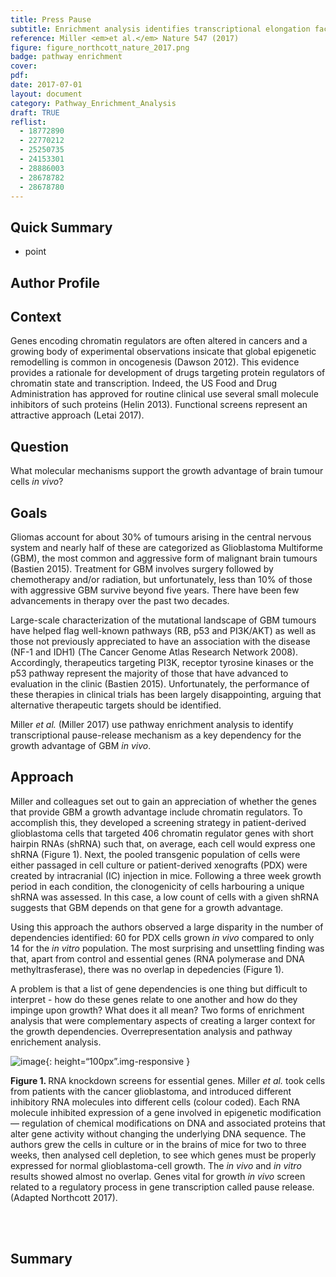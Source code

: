 ```yaml
---
title: Press Pause
subtitle: Enrichment analysis identifies transcriptional elongation factors as key vulnerabilities for glioblastoma growth <em>in vivo</em> 
reference: Miller <em>et al.</em> Nature 547 (2017)
figure: figure_northcott_nature_2017.png
badge: pathway enrichment
cover: 
pdf: 
date: 2017-07-01
layout: document
category: Pathway_Enrichment_Analysis
draft: TRUE
reflist:
  - 18772890
  - 22770212
  - 25250735
  - 24153301
  - 28886003
  - 28678782
  - 28678780
---
```


## Quick Summary
* point

## Author Profile

## Context
Genes encoding chromatin regulators are often altered in cancers and a growing body of experimental observations insicate that global epigenetic remodelling is common in oncogenesis (Dawson 2012). This evidence provides a rationale for development of drugs targeting protein regulators of chromatin state and transcription. Indeed, the US Food and Drug Administration has approved for routine clinical use several small molecule inhibitors of such proteins (Helin 2013). Functional screens represent an attractive approach (Letai 2017).

## Question
What molecular mechanisms support the growth advantage of brain tumour cells *in vivo*?     

## Goals

Gliomas account for about 30% of tumours arising in the central nervous system and nearly half of these are categorized as Glioblastoma Multiforme (GBM), the most common and aggressive form of malignant brain tumours (Bastien 2015). Treatment for GBM involves surgery followed by chemotherapy and/or radiation, but unfortunately, less than 10% of those with aggressive GBM survive beyond five years. There have been few advancements in therapy over the past two decades. 

Large-scale characterization of the mutational landscape of GBM tumours have helped flag well-known pathways (RB, p53 and PI3K/AKT) as well as those not previously appreciated to have an association with the disease (NF-1 and IDH1) (The Cancer Genome Atlas Research Network 2008). Accordingly, therapeutics targeting PI3K, receptor tyrosine kinases or the p53 pathway represent the majority of those that have advanced to evaluation in the clinic (Bastien 2015). Unfortunately, the performance of these therapies in clinical trials has been largely disappointing, arguing that alternative therapeutic targets should be identified. 

Miller *et al.* (Miller 2017) use pathway enrichment analysis to identify transcriptional pause-release mechanism as a key dependency for the growth advantage of GBM *in vivo*.

## Approach

  Miller and colleagues set out to gain an appreciation of whether the genes that provide GBM a growth advantage include chromatin regulators. To accomplish this, they developed a screening strategy in patient-derived glioblastoma cells that targeted 406 chromatin regulator genes with short hairpin RNAs (shRNA) such that, on average, each cell would express one shRNA (Figure 1). Next, the pooled transgenic population of cells were either passaged in cell culture or patient-derived xenografts (PDX) were created by intracranial (IC) injection in mice. Following a three week growth period in each condition, the clonogenicity of cells harbouring a unique shRNA was assessed. In this case, a low count of cells with a given shRNA suggests that GBM depends on that gene for a growth advantage.  

  Using this approach the authors observed a large disparity in the number of dependencies identified: 60 for PDX cells grown *in vivo* compared to only 14 for the *in vitro* population. The most surprising and unsettling finding was that, apart from control and essential genes (RNA polymerase and DNA methyltrasferase), there was no overlap in depedencies (Figure 1).

  A problem is that a list of gene dependencies is one thing but difficult to interpret - how do these genes relate to one another and how do they impinge upon growth? What does it all mean? Two forms of enrichment analysis that were complementary aspects of creating a larger context for the growth dependencies. Overrepresentation analysis and pathway enrichement analysis.       

  ![image]({{ site.baseurl }}/{{ site.media_root }}{{ page.id }}/{{ page.figure }}){: height="100px".img-responsive }

<div class="figure-legend well well-lg text-justify">
  <strong>Figure 1. </strong> RNA knockdown screens for essential genes. Miller <em>et al.</em> took cells from patients with the cancer glioblastoma, and introduced different inhibitory RNA molecules into different cells (colour coded). Each RNA molecule inhibited expression of a gene involved in epigenetic modification — regulation of chemical modifications on DNA and associated proteins that alter gene activity without changing the underlying DNA sequence. The authors grew the cells in culture or in the brains of mice for two to three weeks, then analysed cell depletion, to see which genes must be properly expressed for normal glioblastoma-cell growth. The <em>in vivo</em> and <em>in vitro</em> results showed almost no overlap. Genes vital for growth <em>in vivo</em> screen related to a regulatory process in gene transcription called pause release. (Adapted Northcott 2017).
</div>
<br/><br/>

## Summary
